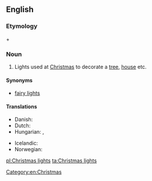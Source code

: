 ==English==

===Etymology===
{{m|en|Christmas}} + {{m|en|light|lights}}

===Noun===
{{en-plural noun|[[Christmas]] [[lights]]|sg=Christmas light}}

# Lights used at [[Christmas]] to decorate a [[tree]], [[house]] etc.

====Synonyms====
* [[fairy lights]] {{qualifier|UK}}

====Translations====
{{trans-top|Christmas lights}}
* Danish: {{t|da|julelys|n}}
* Dutch: {{t|nl|kerstverlichting|f}}
* Hungarian: {{t|hu|karácsonyfaégő}}, {{t|hu|karácsonyi kivilágítás}}
{{trans-mid}}
* Icelandic: {{t|is|jólaljós|n}}
* Norwegian: {{t|no|julelys|n}}
{{trans-bottom}}

[[Category:en:Christmas]]

[[pl:Christmas lights]]
[[ta:Christmas lights]]
